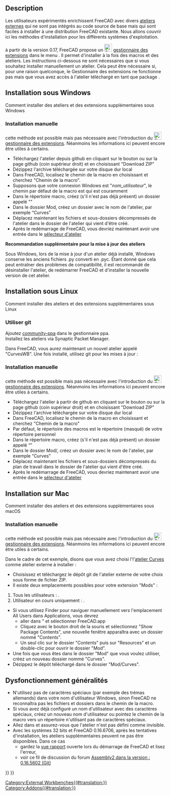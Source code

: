 <languages/>

{{TutorialInfo/fr
|Topic=Programmation
|Level=Programmeur moyen
|Time=15 minutes
|FCVersion=Toutes versions
|Author=[[User:R-Frank|r-frank]]
|Files=aucun
}}

==Description==

Les utilisateurs expérimentés enrichissent FreeCAD avec divers [[external_workbenches/fr|ateliers externes]] qui ne sont pas intégrés au code source de base mais qui sont faciles à installer à une distribution FreeCAD existante. Nous allons couvrir ici les méthodes d'installation pour les différents systèmes d'exploitation.

{{Emphasis|Remarque :}} à partir de la version 0.17, FreeCAD propose un [[Image:Std_AddonMgr.svg|24px]] [[Std_AddonMgr/fr|gestionnaire des extensions]] dans le menu {{MenuCommand|Outils → Gestionnaire des extensions}}. Il permet d'installer à la fois des macros et des ateliers. Les instructions ci-dessous ne sont nécessaires que si vous souhaitez installer manuellement un atelier. Cela peut être nécessaire si, pour une raison quelconque, le Gestionnaire des extensions ne fonctionne pas mais que vous avez accès à l'atelier téléchargé en tant que package {{FileName|.zip}}.

<div class="mw-collapsible mw-collapsed toccolours">

<span id="Installing_on_Windows"></span>
==Installation sous Windows==

Comment installer des ateliers et des extensions supplémentaires sous Windows
<div class="mw-collapsible-content">

<span id="Manual_Install"></span>
=== Installation manuelle ===

{{Emphasis|Remarque :}} cette méthode est possible mais pas nécessaire avec l'introduction du [[Image:Std_AddonMgr.svg|24px]] [[Std_AddonMgr/fr|gestionnaire des extensions]]. Néanmoins les informations ici peuvent encore être utiles à certains.

* Téléchargez l'atelier depuis github en cliquant sur le bouton {{Button|Clone}} ou {{Button|Download}} sur la page github (coin supérieur droit) et en choisissant "Download ZIP"
* Dézippez l'archive téléchargée sur votre disque dur local
* Dans FreeCAD, localisez le chemin de la macro en choisissant {{MenuCommand|Édition → Préférences → Python → Macro}} et cherchez "Chemin de la macro".
* Supposons que votre connexion Windows est "''nom_utilisateur''", le chemin par défaut de la macro est {{FileName|%APPDATA%\FreeCAD\}} qui est couramment {{FileName|C:\Users\''nom_utilisateur''\Appdata\Roaming\FreeCAD}}
* Dans le répertoire macro, créez (s'il n'est pas déjà présent) un dossier appelé "{{FileName|Mod}}"
* Dans le dossier Mod, créez un dossier avec le nom de l'atelier, par exemple “Curves”
* Déplacez maintenant les fichiers et sous-dossiers décompressés de l'atelier dans le dossier de l'atelier qui vient d'être créé.
* Après le redémarrage de FreeCAD, vous devriez maintenant avoir une entrée dans le [[Std_Workbench/fr|sélecteur d'atelier]] 

'''Recommandation supplémentaire pour la mise à jour des ateliers'''

Sous Windows, lors de la mise à jour d'un atelier déjà installé, Windows conserve les anciens fichiers .py converti en .pyc. Étant donné que cela peut entraîner des problèmes de compatibilité, il est recommandé de désinstaller l'atelier, de redémarrer FreeCAD et d'installer la nouvelle version de cet atelier.
</div> <!-- END of Windows section collapsible div. Please do not remove ---> 
</div> <!-- END of Windows section collapsible div. Please do not remove ---> 

<div class="mw-collapsible mw-collapsed toccolours">

<span id="Installing_on_Linux"></span>
== Installation sous Linux ==

Comment installer des ateliers et des extensions supplémentaires sous Linux
<div class="mw-collapsible-content">

<span id="Using_git"></span>
=== Utiliser git ===

Ajoutez [https://launchpad.net/~freecad-community/+archive/ubuntu/ppa community-ppa] dans le gestionnaire ppa.<br/>
Installez les ateliers via Synaptic Packet Manager.

{{Code|code=
$ sudo apt-get install git python-numpy python-pyside
$ mkdir ~/.FreeCAD/Mod
$ cd ~/.FreeCAD/Mod
$ git clone  https://github.com/tomate44/CurvesWB.git
}}

Dans FreeCAD, vous aurez maintenant un nouvel atelier appelé "CurvesWB". Une fois installé, utilisez git pour les mises à jour :

{{Code|code=
$ cd ~/.FreeCAD/Mod/CurvesWB
$ git pull
$ rm *.pyc
}}

<span id="Manual_Installation"></span>
===Installation manuelle===

{{Emphasis|Remarque :}} cette méthode est possible mais pas nécessaire avec l'introduction du [[Image:Std_AddonMgr.svg|24px]] [[Std_AddonMgr/fr|gestionnaire des extensions]]. Néanmoins les informations ici peuvent encore être utiles à certains.

* Téléchargez l'atelier à partir de github en cliquant sur le bouton {{Button|Clone}} ou {{Button|Download}} sur la page github (coin supérieur droit) et en choisissant "Download ZIP"
* Dézippez l'archive téléchargée sur votre disque dur local
* Dans FreeCAD, localisez le chemin de la macro en choisissant {{MenuCommand|Édition → Préférences → Python → Macro}} et cherchez "Chemin de la macro"
* Par défaut, le répertoire des macros est le répertoire {{MenuCommand|./.FreeCAD/}} (masqué) de votre répertoire personnel
* Dans le répertoire macro, créez (s'il n'est pas déjà présent) un dossier appelé “{{FileName|Mod}}”
* Dans le dossier Mod/, créez un dossier avec le nom de l'atelier, par exemple “Curves”
* Déplacez maintenant les fichiers et sous-dossiers décompressés du plan de travail dans le dossier de l'atelier qui vient d'être créé.
* Après le redémarrage de FreeCAD, vous devriez maintenant avoir une entrée dans le [[Std_Workbench/fr|sélecteur d'atelier]] 

</div> <!-- END of Windows section collapsible div. Please do not remove ---> 
</div> <!-- END of Windows section collapsible div. Please do not remove ---> 

<div class="mw-collapsible mw-collapsed toccolours">
==Installation sur Mac==

Comment installer des ateliers et des extensions supplémentaires sous macOS
<div class="mw-collapsible-content">

<span id="Manual_Installation"></span>
===Installation manuelle===

{{Emphasis|Remarque :}} cette méthode est possible mais pas nécessaire avec l'introduction du [[Image:Std_AddonMgr.svg|24px]] [[Std_AddonMgr/fr|gestionnaire des extensions]]. Néanmoins les informations ici peuvent encore être utiles à certains.

Dans le cadre de cet exemple, disons que vous avez choisi l'l'[[Curves_Workbench/fr|atelier Curves]] comme atelier externe à installer :
* Choisissez et téléchargez le dépôt git de l'atelier externe de votre choix sous forme de fichier ZIP.
* Il existe deux emplacements possibles pour votre extension "Mods" :
# Tous les utilisateurs : {{FileName|/Applications/FreeCAD.app/Contents/Resources/Mod}}.
# Utilisateur en cours uniquement : {{FileName|/Users/myusername/Library/Application Support/FreeCAD/Mod}}.
* Si vous utilisez Finder pour naviguer manuellement vers l'emplacement All Users dans Applications, vous devrez 
** aller dans {{FileName|/Applications}}" et sélectionner FreeCAD.app
** Cliquez avec le bouton droit de la souris et sélectionnez "Show Package Contents", une nouvelle fenêtre apparaîtra avec un dossier nommé "Contents".
** Un seul clic sur le dossier "Contents" puis sur "Resources" et un double-clic pour ouvrir le dossier "Mod".
* Une fois que vous êtes dans le dossier "Mod" que vous voulez utiliser, créez un nouveau dossier nommé "Curves".
* Dézippez le dépôt téléchargé dans le dossier "Mod/Curves".
</div> <!-- END of Windows section collapsible div. Please do not remove ---> 
</div> <!-- END of Windows section collapsible div. Please do not remove ---> 

<span id="General_troubleshooting"></span>
==Dysfonctionnement généralités==

<div class="mw-translate-fuzzy">
* N'utilisez pas de caractères spéciaux (par exemple des trémas allemands) dans votre nom d'utilisateur Windows, sinon FreeCAD ne reconnaîtra pas les fichiers et dossiers dans le chemin de la macro.
* Si vous avez déjà configuré un nom d'utilisateur avec des caractères spéciaux, créez un nouveau nom d'utilisateur ou pointez le chemin de la macro vers un répertoire n'utilisant pas de caractères spéciaux.
* Allez dans {{MenuCommand|Édition → Préférences → Ateliers}} et assurez-vous que l'atelier n'est pas défini comme invisible.
* Avec les systèmes 32 bits et FreeCAD 0.16.6706, après les tentatives d'installation, les ateliers supplémentaires peuvent ne pas être disponibles. Dans ce cas
** gardez la [[Report_view/fr|vue rapport]] ouverte lors du démarrage de FreeCAD et lisez l'erreur,
** voir ce fil de discussion du forum [http://forum.freecadweb.org/viewtopic.php?t=12839#p102933 Assembly2 dans la version : 0.16.5602 (Git)]
</div>


{{Userdocnavi{{#translation:}}}}
{{Powerdocnavi{{#translation:}}}}
[[Category:External Workbenches{{#translation:}}]]
[[Category:Addons{{#translation:}}]]